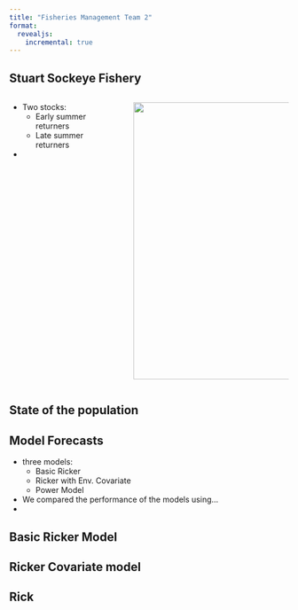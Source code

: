 ```yaml
---
title: "Fisheries Management Team 2"
format:
  revealjs:
    incremental: true  
---
```


## Stuart Sockeye Fishery


:::: {.columns}

::: {.incremental}
::: {.column width="70%"}
- Two stocks: 
  - Early summer returners
  - Late summer returners
- 

:::

:::

::: {.column width="30%"}
![](stuart-lake-system.png){.absolute top=100 right=-100 width="450" height="500"}
:::

::::


##  State of the population



## Model Forecasts
- three models:
  - Basic Ricker
  - Ricker with Env. Covariate
  - Power Model
- We compared the performance of the models using...
-


## Basic Ricker Model


## Ricker Covariate model


## Rick